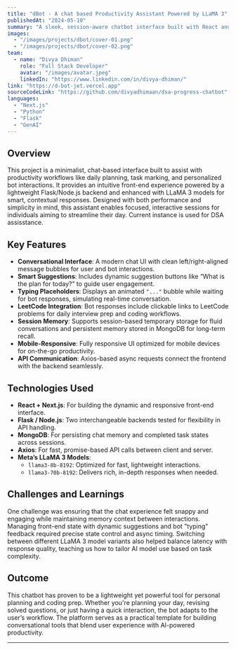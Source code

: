---
title: "dBot - A chat based Productivity Assistant Powered by LLaMA 3"
publishedAt: "2024-05-10"
summary: "A sleek, session-aware chatbot interface built with React and Flask/Node.js, designed for daily planning, task tracking, and personalized interactions powered by Meta’s LLaMA 3 models."
images:
  - "/images/projects/dbot/cover-01.png"
  - "/images/projects/dbot/cover-02.png"
team:
  - name: "Divya Dhiman"
    role: "Full Stack Developer"
    avatar: "/images/avatar.jpeg"
    linkedIn: "https://www.linkedin.com/in/divya-dhiman/"
link: "https://d-bot-jet.vercel.app"
sourceCodeLink: "https://github.com/divyadhimaan/dsa-progress-chatbot"
languages: 
  - "Next.js" 
  - "Python"
  - "Flask"
  - "GenAI"
---

## Overview

This project is a minimalist, chat-based interface built to assist with productivity workflows like daily planning, task marking, and personalized bot interactions. It provides an intuitive front-end experience powered by a lightweight Flask/Node.js backend and enhanced with LLaMA 3 models for smart, contextual responses. Designed with both performance and simplicity in mind, this assistant enables focused, interactive sessions for individuals aiming to streamline their day. Current instance is used for DSA assisstance.

## Key Features

- **Conversational Interface**: A modern chat UI with clean left/right-aligned message bubbles for user and bot interactions.
- **Smart Suggestions**: Includes dynamic suggestion buttons like “What is the plan for today?” to guide user engagement.
- **Typing Placeholders**: Displays an animated `"..."` bubble while waiting for bot responses, simulating real-time conversation.
- **LeetCode Integration**: Bot responses include clickable links to LeetCode problems for daily interview prep and coding workflows.
- **Session Memory**: Supports session-based temporary storage for fluid conversations and persistent memory stored in MongoDB for long-term recall.
- **Mobile-Responsive**: Fully responsive UI optimized for mobile devices for on-the-go productivity.
- **API Communication**: Axios-based async requests connect the frontend with the backend seamlessly.

## Technologies Used

- **React + Next.js**: For building the dynamic and responsive front-end interface.
- **Flask / Node.js**: Two interchangeable backends tested for flexibility in API handling.
- **MongoDB**: For persisting chat memory and completed task states across sessions.
- **Axios**: For fast, promise-based API calls between client and server.
- **Meta’s LLaMA 3 Models**:  
  - `llama3-8b-8192`: Optimized for fast, lightweight interactions.  
  - `llama3-70b-8192`: Delivers rich, in-depth responses when needed.

## Challenges and Learnings

One challenge was ensuring that the chat experience felt snappy and engaging while maintaining memory context between interactions. Managing front-end state with dynamic suggestions and bot "typing" feedback required precise state control and async timing. Switching between different LLaMA 3 model variants also helped balance latency with response quality, teaching us how to tailor AI model use based on task complexity.


## Outcome

This chatbot has proven to be a lightweight yet powerful tool for personal planning and coding prep. Whether you're planning your day, revising solved questions, or just having a quick interaction, the bot adapts to the user’s workflow. The platform serves as a practical template for building conversational tools that blend user experience with AI-powered productivity.

---

